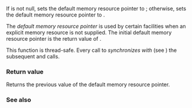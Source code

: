 {{cpp/experimental/pmr/title|set_default_resource}}
{{cpp/experimental/lib extensions/pmr/navbar}}
{{ddcl|header=experimental/memory_resource|since=libfund_ts|
memory_resource* set_default_resource( memory_resource* r ) noexcept;
}}

If {{c|r}} is not null, sets the default memory resource pointer to {{c|r}}; otherwise, sets the default memory resource pointer to {{tt|new_delete_resource()}}.

The ''default memory resource pointer'' is used by certain facilities when an explicit memory resource is not supplied. The initial default memory resource pointer is the return value of {{tt|new_delete_resource()}}.

This function is thread-safe. Every call to {{tt|set_default_resource}} ''synchronizes with'' (see {{lc|std::memory_order}}) the subsequent {{tt|set_default_resource}} and {{lc|get_default_resource}} calls.

===Return value===
Returns the previous value of the default memory resource pointer.

=== See also ===
{{dsc begin}}
{{dsc inc|cpp/experimental/pmr/dsc get_default_resource}}
{{dsc inc|cpp/experimental/pmr/dsc new_delete_resource}}
{{dsc end}}